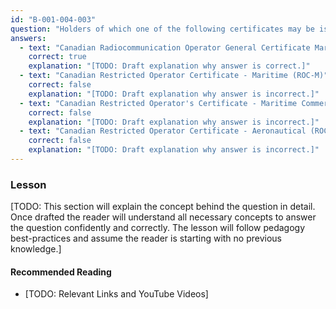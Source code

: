 ```yaml
---
id: "B-001-004-003"
question: "Holders of which one of the following certificates may be issued an Amateur Radio Operator Certificate?"
answers:
  - text: "Canadian Radiocommunication Operator General Certificate Maritime (RGMC)"
    correct: true
    explanation: "[TODO: Draft explanation why answer is correct.]"
  - text: "Canadian Restricted Operator Certificate - Maritime (ROC-M)"
    correct: false
    explanation: "[TODO: Draft explanation why answer is incorrect.]"
  - text: "Canadian Restricted Operator's Certificate - Maritime Commercial (ROC-MC)"
    correct: false
    explanation: "[TODO: Draft explanation why answer is incorrect.]"
  - text: "Canadian Restricted Operator Certificate - Aeronautical (ROC-A)"
    correct: false
    explanation: "[TODO: Draft explanation why answer is incorrect.]"
---
```


### Lesson

[TODO: This section will explain the concept behind the question in detail. Once drafted the reader will understand all necessary concepts to answer the question confidently and correctly. The lesson will follow pedagogy best-practices and assume the reader is starting with no previous knowledge.]

#### Recommended Reading

- [TODO: Relevant Links and YouTube Videos]
